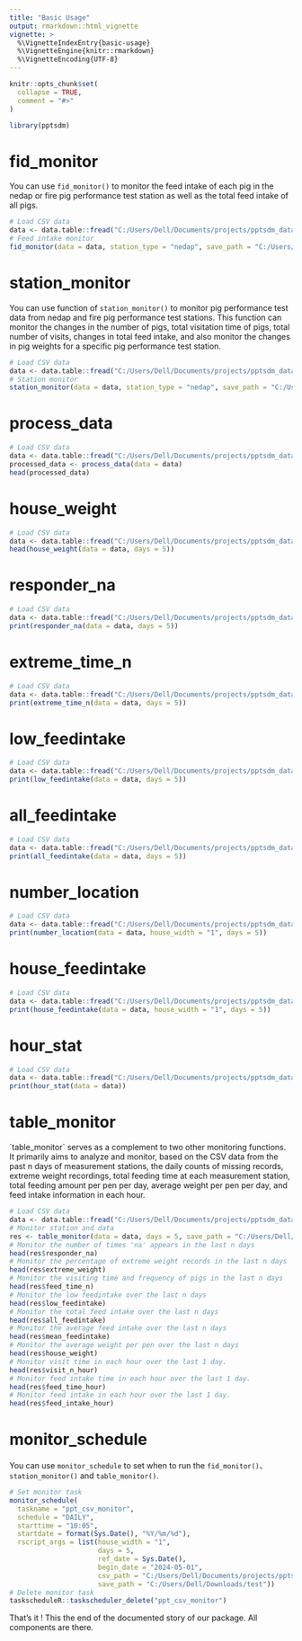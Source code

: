 ```yaml
---
title: "Basic Usage"
output: rmarkdown::html_vignette
vignette: >
  %\VignetteIndexEntry{basic-usage}
  %\VignetteEngine{knitr::rmarkdown}
  %\VignetteEncoding{UTF-8}
---
```


```r
knitr::opts_chunk$set(
  collapse = TRUE,
  comment = "#>"
)
```

```r
library(pptsdm)
```

<!-- WARNING - This vignette is generated by {fusen} from dev/station_pig_monitor.Rmd: do not edit by hand -->

```{=html}
<!-- 
Run this 'development' chunk

Store every call to library() that you need to run chunks line by line, as in a classical Rmd for analysis
-->
```

```{=html}
<!--
# Description of your package

This will fill the description of your package.
Fill and run the content of this chunk, before anything else. 

Note: when you will use other flat templates, this part will be in a separate file. Do not be surprised!
-->
```

# fid_monitor

You can use `fid_monitor()` to monitor the feed intake of each pig in the nedap or fire pig performance test station as well as the total feed intake of all pigs.


```r
# Load CSV data
data <- data.table::fread("C:/Users/Dell/Documents/projects/pptsdm_data/ppt_monitor_test_data.csv")
# Feed intake monitor
fid_monitor(data = data, station_type = "nedap", save_path = "C:/Users/Dell/Downloads/test")
```

```{=html}
<!-- 
This first section shows:

- the three parts necessary for a package: 'function', 'examples' and 'tests'.  
  + Note that the three following chunks have names accordingly.

-->
```

```{=html}
<!--
Here is an example on how to use the function.
This should be a reproducible and working example
-->
```

# station_monitor

You can use function of `station_monitor()` to monitor pig performance test data from nedap and fire pig performance test stations. This function can monitor the changes in the number of pigs, total visitation time of pigs, total number of visits, changes in total feed intake, and also monitor the changes in pig weights for a specific pig performance test station.


```r
# Load CSV data
data <- data.table::fread("C:/Users/Dell/Documents/projects/pptsdm_data/ppt_monitor_test_data.csv")
# Station monitor
station_monitor(data = data, station_type = "nedap", save_path = "C:/Users/Dell/Downloads/test")
```

# process_data

    

  

```r
# Load CSV data
data <- data.table::fread("C:/Users/Dell/Documents/projects/pptsdm_data/ppt_monitor_test_data.csv")
processed_data <- process_data(data = data)
head(processed_data)
```

  
  

# house_weight

    

  

```r
# Load CSV data
data <- data.table::fread("C:/Users/Dell/Documents/projects/pptsdm_data/ppt_monitor_test_data.csv")
head(house_weight(data = data, days = 5))
```

  

# responder_na

    

  

```r
# Load CSV data
data <- data.table::fread("C:/Users/Dell/Documents/projects/pptsdm_data/ppt_monitor_test_data.csv")
print(responder_na(data = data, days = 5))
```

  

# extreme_time_n

    

  

```r
# Load CSV data
data <- data.table::fread("C:/Users/Dell/Documents/projects/pptsdm_data/ppt_monitor_test_data.csv")
print(extreme_time_n(data = data, days = 5))
```

  
  

# low_feedintake

    

  

```r
# Load CSV data
data <- data.table::fread("C:/Users/Dell/Documents/projects/pptsdm_data/ppt_monitor_test_data.csv")
print(low_feedintake(data = data, days = 5))
```

  

# all_feedintake

    

  

```r
# Load CSV data
data <- data.table::fread("C:/Users/Dell/Documents/projects/pptsdm_data/ppt_monitor_test_data.csv")
print(all_feedintake(data = data, days = 5))
```

  

# number_location

    

  

```r
# Load CSV data
data <- data.table::fread("C:/Users/Dell/Documents/projects/pptsdm_data/ppt_monitor_test_data.csv")
print(number_location(data = data, house_width = "1", days = 5))
```

  

# house_feedintake

    

  

```r
# Load CSV data
data <- data.table::fread("C:/Users/Dell/Documents/projects/pptsdm_data/ppt_monitor_test_data.csv")
print(house_feedintake(data = data, house_width = "1", days = 5))
```

  
    

  

# hour_stat

    

  

```r
# Load CSV data
data <- data.table::fread("C:/Users/Dell/Documents/projects/pptsdm_data/ppt_monitor_test_data.csv")
print(hour_stat(data = data))
```

  
  

# table_monitor

\`table_monitor\` serves as a complement to two other monitoring functions. It primarily aims to analyze and monitor, based on the CSV data from the past n days of measurement stations, the daily counts of missing records, extreme weight recordings, total feeding time at each measurement station, total feeding amount per pen per day, average weight per pen per day, and feed intake information in each hour.


```r
# Load CSV data
data <- data.table::fread("C:/Users/Dell/Documents/projects/pptsdm_data/ppt_monitor_test_data.csv")
# Monitor station and data
res <- table_monitor(data = data, days = 5, save_path = "C:/Users/Dell/Downloads/test")
# Monitor the number of times 'na' appears in the last n days
head(res$responder_na)
# Monitor the percentage of extreme weight records in the last n days
head(res$extreme_weight)
# Monitor the visiting time and frequency of pigs in the last n days
head(res$feed_time_n)
# Monitor the low feedintake over the last n days
head(res$low_feedintake)
# Monitor the total feed intake over the last n days
head(res$all_feedintake)
# Monitor the average feed intake over the last n days
head(res$mean_feedintake)
# Monitor the average weight per pen over the last n days
head(res$house_weight)
# Monitor visit time in each hour over the last 1 day.
head(res$visit_n_hour)
# Monitor feed intake time in each hour over the last 1 day.
head(res$feed_time_hour)
# Monitor feed intake in each hour over the last 1 day.
head(res$feed_intake_hour)
```

# monitor_schedule

You can use `monitor_schedule` to set when to run the `fid_monitor()`、`station_monitor()` and `table_monitor()`.


```r
# Set monitor task
monitor_schedule(
  taskname = "ppt_csv_monitor",
  schedule = "DAILY",
  starttime = "10:05",
  startdate = format(Sys.Date(), "%Y/%m/%d"),
  rscript_args = list(house_width = "1", 
                      days = 5,
                      ref_date = Sys.Date(),
                      begin_date = "2024-05-01", 
                      csv_path = "C:/Users/Dell/Documents/projects/pptsdm_data",
                      save_path = "C:/Users/Dell/Downloads/test"))
# Delete monitor task
taskscheduleR::taskscheduler_delete("ppt_csv_monitor")
```

That's it ! This the end of the documented story of our package. All components are there.





```{=html}
<!-- 
# Inflate your package

You're one inflate from paper to box.
Build your package from this very Rmd using `fusen::inflate()` 
-->
```

```{=html}
<!-- 
- Verify your `"DESCRIPTION"` file has been updated
- Verify your function is in `"R/"` directory
- Verify your test is in `"tests/testthat/"` directory
- Verify this Rmd appears in `"vignettes/"` directory 
-->
```

